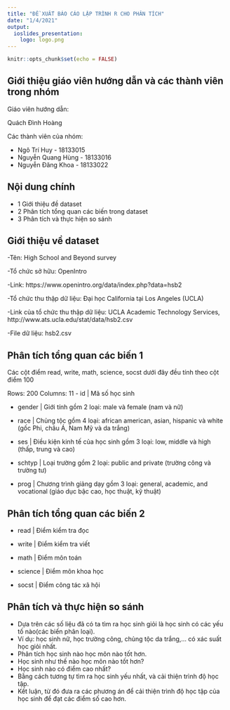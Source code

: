 ```yaml
---
title: "ĐỀ XUẤT BÁO CÁO LẬP TRÌNH R CHO PHÂN TÍCH"
date: "1/4/2021"
output:
  ioslides_presentation:
    logo: logo.png
---
```


```r
knitr::opts_chunk$set(echo = FALSE)
```

## Giới thiệu giáo viên hướng dẫn và các thành viên trong nhóm
Giáo viên hướng dẫn:

Quách Đình Hoàng

Các thành viên của nhóm:

- Ngô Trí Huy - 18133015
- Nguyễn Quang Hùng - 18133016
- Nguyễn Đăng Khoa - 18133022

## Nội dung chính

- 1 Giới thiệu đề dataset
- 2 Phân tích tổng quan các biến trong dataset
- 3 Phân tích và thực hiện so sánh

## Giới thiệu về dataset

-Tên: High School and Beyond survey

-Tổ chức sở hữu: OpenIntro

-Link: https://www.openintro.org/data/index.php?data=hsb2

-Tổ chức thu thập dữ liệu: Đại học California tại Los Angeles (UCLA)

-Link của tổ chức thu thập dữ liệu: UCLA Academic Technology Services, http://www.ats.ucla.edu/stat/data/hsb2.csv

-File dữ liệu: hsb2.csv

## Phân tích tổng quan các biến 1

Các cột điểm read, write, math, science, socst dưới đây đều tính theo cột điểm 100

Rows: 200
Columns: 11
- id      <int> | Mã số học sinh

- gender  <chr> | Giới tính gồm 2 loại: male và female (nam và nữ)

- race    <chr> | Chủng tộc gồm 4 loại: african american, asian, hispanic và white (gốc Phi, châu Á, Nam Mỹ và da trắng)

- ses     <chr> | Điều kiện kinh tế của học sinh gồm 3 loại:  low, middle và high (thấp, trung và cao)

- schtyp  <chr> | Loại trường gồm 2 loại: public and private (trường công và trường tư)

- prog    <chr> | Chương trình giảng dạy gồm 3 loại: general, academic, and vocational (giáo dục bậc cao, học thuật, kỹ thuật)

## Phân tích tổng quan các biến 2

- read    <int> | Điểm kiểm tra đọc

- write   <int> | Điểm kiểm tra viết

- math    <int> | Điểm môn toán

- science <int> | Điểm môn khoa học

- socst   <int> | Điểm công tác xã hội

## Phân tích và thực hiện so sánh
- Dựa trên các số liệu đã có ta tìm ra học sinh giỏi là học sinh có các yếu tố nào(các biến phân loại).
- Ví dụ: học sinh nữ, học trường công, chủng tộc da trắng,... có xác suất học giỏi nhất.
- Phân tích học sinh nào học môn nào tốt hơn.
- Học sinh như thế nào học môn nào tốt hơn?
- Học sinh nào có điểm cao nhất?
- Bằng cách tương tự tìm ra học sinh yếu nhất, và cải thiện trình độ học tập.
- Kết luận, từ đó đưa ra các phương án để cải thiện trình độ học tập của học sinh để đạt các điểm số cao hơn.